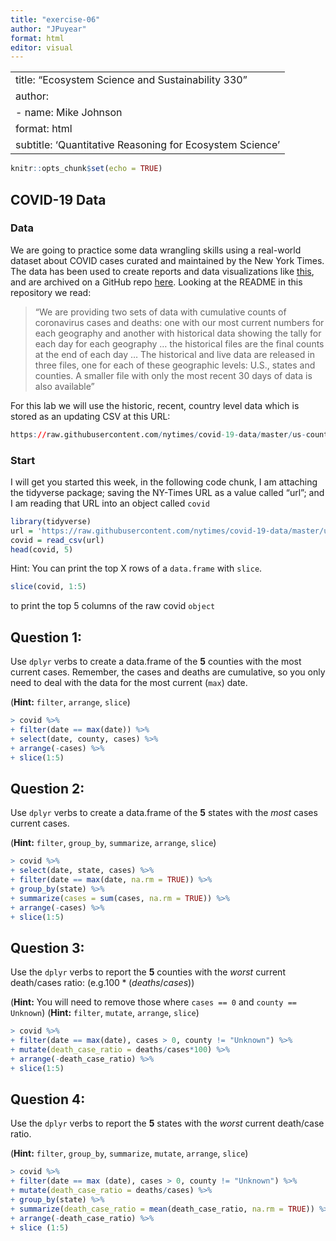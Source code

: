 ```yaml
---
title: "exercise-06"
author: "JPuyear"
format: html
editor: visual
---
```


---
title: "Ecosystem Science and Sustainability 330"
author:
  - name: Mike Johnson
format: html
subtitle: 'Quantitative Reasoning for Ecosystem Science'
---

```r
knitr::opts_chunk$set(echo = TRUE)
```

## COVID-19 Data

### Data

We are going to practice some data wrangling skills using a real-world dataset about COVID cases curated and maintained by the New York Times. The data has been used to create reports and data visualizations like [this](https://www.nytimes.com/interactive/2020/us/coronavirus-spread.html?referringSource=articleShare), and are archived on a GitHub repo [here](https://github.com/nytimes/covid-19-data). Looking at the README in this repository we read:

> "We are providing two sets of data with cumulative counts of coronavirus cases and deaths: one with our most current numbers for each geography and another with historical data showing the tally for each day for each geography ... the historical files are the final counts at the end of each day ... The historical and live data are released in three files, one for each of these geographic levels: U.S., states and counties. A smaller file with only the most recent 30 days of data is also available"

For this lab we will use the historic, recent, country level data which is stored as an updating CSV at this URL:

```r
https://raw.githubusercontent.com/nytimes/covid-19-data/master/us-counties-recent.csv
```

### Start

I will get you started this week, in the following code chunk, I am attaching the tidyverse package; saving the NY-Times URL as a value called "url"; and I am reading that URL into an object called `covid`

```r
library(tidyverse)
url = 'https://raw.githubusercontent.com/nytimes/covid-19-data/master/us-counties-recent.csv'
covid = read_csv(url)
head(covid, 5)
```

Hint: You can print the top X rows of a `data.frame` with `slice`.

```r
slice(covid, 1:5)
```

to print the top 5 columns of the raw covid `object`

## Question 1:

Use `dplyr` verbs to create a data.frame of the **5** counties with the most current cases. Remember, the cases and deaths are cumulative, so you only need to deal with the data for the most current (`max`) date.

(**Hint:** `filter`, `arrange`, `slice`)

```r
> covid %>% 
+ filter(date == max(date)) %>% 
+ select(date, county, cases) %>% 
+ arrange(-cases) %>% 
+ slice(1:5)
```

## Question 2:

Use `dplyr` verbs to create a data.frame of the **5** states with the *most* cases current cases.

(**Hint:** `filter`, `group_by`, `summarize`, `arrange`, `slice`)

```r
> covid %>% 
+ select(date, state, cases) %>% 
+ filter(date == max(date, na.rm = TRUE)) %>% 
+ group_by(state) %>% 
+ summarize(cases = sum(cases, na.rm = TRUE)) %>% 
+ arrange(-cases) %>% 
+ slice(1:5)
```

## Question 3:

Use the `dplyr` verbs to report the **5** counties with the *worst* current death/cases ratio: (e.g.$100* (deaths/cases)$)

(**Hint:** You will need to remove those where `cases == 0` and `county == Unknown`) (**Hint:** `filter`, `mutate`, `arrange`, `slice`)

```r
> covid %>% 
+ filter(date == max(date), cases > 0, county != "Unknown") %>% 
+ mutate(death_case_ratio = deaths/cases*100) %>% 
+ arrange(-death_case_ratio) %>% 
+ slice(1:5)
```

## Question 4:

Use the `dplyr` verbs to report the **5** states with the *worst* current death/case ratio.

(**Hint:** `filter`, `group_by`, `summarize`, `mutate`, `arrange`, `slice`)

```r
> covid %>% 
+ filter(date == max (date), cases > 0, county != "Unknown") %>% 
+ mutate(death_case_ratio = deaths/cases) %>% 
+ group_by(state) %>% 
+ summarize(death_case_ratio = mean(death_case_ratio, na.rm = TRUE)) %>% 
+ arrange(-death_case_ratio) %>% 
+ slice (1:5)
```
